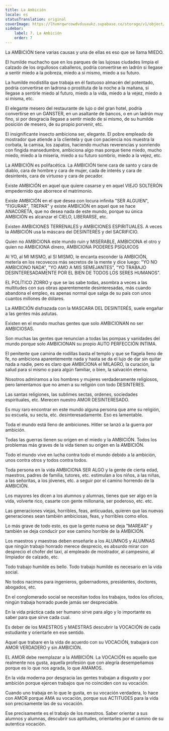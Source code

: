 ```yaml
---
title: La Ambición
locale: es
statusTranslation: original
coverImage: https://lhvmrqwrcowdvduuaukz.supabase.co/storage/v1/object/public/strapi-uploads/small_cover-educacion-fundamental.webp-2d51a7828a2b1309555be27f7e2a61a0.webp
sidebar:
    label: 7. La Ambición
    order: 7
---
```

La AMBICIÓN tiene varias causas y una de ellas es eso que se llama MIEDO.

El humilde muchacho que en los parques de las lujosas ciudades limpia el calzado de los orgullosos caballeros, podría convertirse en ladrón si llegase a sentir miedo a la pobreza, miedo a sí mismo, miedo a su futuro.

La humilde modistilla que trabaja en él fastuoso almacén del potentado, podría convertirse en ladrona o prostituta de la noche a la mañana, si llegase a sentirle miedo al futuro, miedo a la vida, miedo a la vejez, miedo a si misma, etc.

El elegante mesero del restaurante de lujo o del gran hotel, podría convertirse en un GANSTER, en un asaltante de bancos, o en un ladrón muy fino, si por desgracia llegase a sentir miedo de si mismo, de su humilde posición de mesero, de su propio porvenir, etc.

El insignificante insecto ambiciona ser, elegante. El pobre empleado de mostrador que atiende a la clientela y que con paciencia nos muestra la corbata, la camisa, los zapatos, haciendo muchas reverencias y sonriendo con fingida mansedumbre, ambiciona algo mas porque tiene miedo, mucho miedo, miedo a la miseria, miedo a su futuro sombrío, miedo a la vejez, etc.

La AMBICIÓN es polifacética. La AMBICIÓN tiene cara de santo y cara de diablo, cara de hombre y cara de mujer, cada de interés y cara de desinterés, cara de virtuoso y cara de pecador.

Existe AMBICIÓN en aquel que quiere casarse y en aquel VIEJO SOLTERÓN empedernido que aborrece el matrimonio.

Existe AMBICIÓN en el que desea con locura infinita "SER ALGUIEN", "FIGURAR", TREPAR" y existe AMBICIÓN en aquel que se hace ANACORETA, que no desea nada de este mundo, porque su única AMBICIÓN es alcanzar el CIELO, LIBERARSE, etc.

Existen AMBICIONES TERRENALES y AMBICIONES ESPIRITUALES. A veces la AMBICIÓN usa la máscara del DESINTERÉS y del SACRIFICIO.

Quien no AMBICIONA este mundo ruin y MISERABLE, AMBICIONA el otro y quien no AMBICIONA dinero, AMBICIONA PODERES PSÍQUICOS

Al YO, al MI MISMO, al SI MISMO, le encanta esconder la AMBICIÓN, meterla en los recovecos más secretos de la mente y dice luego: "YO NO AMBICIONO NADA", "YO AMO A MIS SEMEJANTES", "YO TRABAJO DESINTERESADAMENTE POR EL BIEN DE TODOS LOS SERES HUMANOS".

EL POLÍTICO ZORRO y que se las sabe todas, asombra a veces a las multitudes con sus obras aparentemente desinteresadas, más cuando abandona el empleo, es apenas normal que salga de su país con unos cuantos millones de dólares.

La AMBICIÓN disfrazada con la MASCARA DEL DESINTERÉS, suele engañar a las gentes más astutas.

Existen en el mundo muchas gentes que solo AMBICIONAN no ser AMBICIOSAS.

Son muchas las gentes que renuncian a todas las pompas y vanidades del mundo porque solo AMBICIONAN su propio AUTO PERFECCIÓN INTIMA.

El penitente que camina de rodillas basta el templo y que se flagela lleno de fe, no ambiciona aparentemente nada y hasta se da el lujo de dar sin quitar nada a nadie, pero es claro que AMBICIONA el MILAGRO, la curación, la salud para sí mismo o para algún familiar, o bien, la salvación eterna.

Nosotros admiramos a los hombres y mujeres verdaderamente religiosos, pero lamentamos que no amen a su religión con todo DESINTERES.

Las santas religiones, las sublimes sectas, ordenes, sociedades espirituales, etc. Merecen nuestro AMOR DESINTERESADO.

Es muy raro encontrar en este mundo alguna persona que ame su religión, su escuela, su secta, etc. desinteresadamente. Eso es lamentable.

Toda el mundo está lleno de ambiciones. Hitler se lanzó a la guerra por ambición.

Todas las guerras tienen su origen en el miedo y la AMBICIÓN. Todos los problemas más graves de la vida tienen su origen en la AMBICIÓN.

Todo el mundo vive en lucha contra todo el mundo debido a la ambición, unos contra otros y todos contra todos.

Toda persona en la vida AMBICIONA SER ALGO y la gente de cierta edad, maestros, padres de familia, tutores, etc. estimulan a los niños, a las niñas, a las señoritas, a los jóvenes, etc. a seguir por el camino horrendo de la AMBICIÓN.

Los mayores les dicen a los alumnos y alumnas, tienes que ser algo en la vida, volverte rico, casarte con gente millonaria, ser poderoso, etc. etc.

Las generaciones viejas, horribles, feas, anticuadas, quieren que las nuevas generaciones sean también ambiciosas, feas, y horribles como ellos.

Lo más grave de todo esto, es que la gente nueva se deja "MAREAR" y también se deja conducir por ese camino horrible de la AMBICIÓN.

Los maestros y maestras deben enseñarle a los ALUMNOS y ALUMNAS que ningún trabajo honrado merece desprecio, es absurdo mirar con desprecio el chofer del taxi, al empleado de mostrador, al campesino, al limpiador de calzado, etc.

Todo trabajo humilde es bello. Todo trabajo humilde es necesario en la vida social.

No todos nacimos para ingenieros, gobernadores, presidentes, doctores, abogados, etc.

En el conglomerado social se necesitan todos los trabajos, todos los oficios, ningún trabaja honrado puede jamás ser despreciable.

En la vida práctica cada ser humano sirve para algo y lo importante es saber para que sirve cada cual.

Es deber de los MAESTROS y MAESTRAS descubrir la VOCACIÓN de cada estudiante y orientarle en ese sentido.

Aquel que trabare en la vida de acuerdo con su VOCACIÓN, trabajará con AMOR VERDADERO y sin AMBICIÓN.

EL AMOR debe reemplazar a la AMBICIÓN. La VOCACIÓN es aquello que realmente nos gusta, aquella profesión que con alegría desempeñamos porque es lo que nos agrada, lo que AMAMOS.

En la vida moderna por desgracia las gentes trabajan a disgusto y por ambición porque ejercen trabajos que no coinciden con su vocación.

Cuando uno trabaja en lo que le gusta, en su vocación verdadera, lo hace con AMOR porque AMA su vocación, porque sus ACTITUDES para la vida son precisamente las de su vocación.

Ese precisamente es el trabajo de los maestros. Saber orientar a sus alumnos y alumnas, descubrir sus aptitudes, orientarles por el camino de su autentica vocación.
